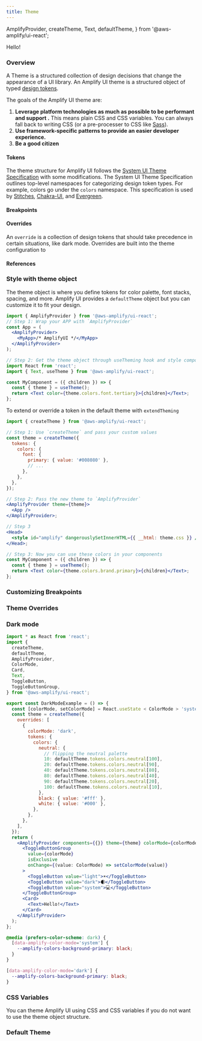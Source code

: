 ```yaml
---
title: Theme
---
```


  AmplifyProvider,
  createTheme,
  Text,
  defaultTheme,
} from '@aws-amplify/ui-react';

<Example>
  <AmplifyProvider theme={testTheme} components={{}}>
    <Text>Hello!</Text>
  </AmplifyProvider>
</Example>

### Overview

A Theme is a structured collection of design decisions that change the appearance of a UI library. An Amplify UI theme is a structured object of typed [design tokens](https://designtokens.org).

The goals of the Amplify UI theme are:

1. **Leverage platform technologies as much as possible to be performant and support .** This means plain CSS and CSS variables. You can always fall back to writing CSS (or a pre-processer to CSS like [Sass](https://sass-lang.com/)).
1. **Use framework-specific patterns to provide an easier developer experience.**
1. **Be a good citizen**

#### Tokens

The theme structure for Amplify UI follows the [System UI Theme Specification](https://system-ui.com/theme/) with some modifications. The System UI Theme Specification outlines top-level namespaces for categorizing design token types. For example, colors go under the `colors` namespace. This specification is used by [Stitches](https://stitches.dev/docs/tokens), [Chakra-UI](https://chakra-ui.com/docs/theming/theme), and [Evergreen](https://evergreen.segment.com/introduction/theming).

#### Breakpoints

#### Overrides

An `override` is a collection of design tokens that should take precedence in certain situations, like dark mode. Overrides are built into the theme configuration to

#### References

### Style with theme object

The theme object is where you define tokens for color palette, font stacks, spacing, and more. Amplify UI provides a `defaultTheme` object but you can customize it to fit your design.

```jsx
import { AmplifyProvider } from '@aws-amplify/ui-react';
// Step 1: Wrap your APP with `AmplifyProvider`
const App = (
  <AmplifyProvider>
    <MyApp>/* AmplifyUI */</MyApp>
  </AmplifyProvider>
);

// Step 2: Get the theme object through useTheming hook and style components with it
import React from 'react';
import { Text, useTheme } from '@aws-amplify/ui-react';

const MyComponent = ({ children }) => {
  const { theme } = useTheme();
  return <Text color={theme.colors.font.tertiary}>{children}</Text>;
};
```

To extend or override a token in the default theme with `extendTheming`

```jsx
import { createTheme } from '@aws-amplify/ui-react';

// Step 1: Use `createTheme` and pass your custom values
const theme = createTheme({
  tokens: {
    colors: {
      font: {
        primary: { value: '#008080' },
        // ...
      },
    },
  },
});

// Step 2: Pass the new theme to `AmplifyProvider`
<AmplifyProvider theme={theme}>
  <App />
</AmplifyProvider>;

// Step 3
<Head>
  <style id="amplify" dangerouslySetInnerHTML={{ __html: theme.css }} />
</Head>;

// Step 3: Now you can use these colors in your components
const MyComponent = ({ children }) => {
  const { theme } = useTheme();
  return <Text color={theme.colors.brand.primary}>{children}</Text>;
};
```

### Customizing Breakpoints

### Theme Overrides

### Dark mode

<BlockSwitcher>
<Block name="Theme object">

```jsx
import * as React from 'react';
import {
  createTheme,
  defaultTheme,
  AmplifyProvider,
  ColorMode,
  Card,
  Text,
  ToggleButton,
  ToggleButtonGroup,
} from '@aws-amplify/ui-react';

export const DarkModeExample = () => {
  const [colorMode, setColorMode] = React.useState < ColorMode > 'system';
  const theme = createTheme({
    overrides: [
      {
        colorMode: 'dark',
        tokens: {
          colors: {
            neutral: {
              // flipping the neutral palette
              10: defaultTheme.tokens.colors.neutral[100],
              20: defaultTheme.tokens.colors.neutral[90],
              40: defaultTheme.tokens.colors.neutral[80],
              80: defaultTheme.tokens.colors.neutral[40],
              90: defaultTheme.tokens.colors.neutral[20],
              100: defaultTheme.tokens.colors.neutral[10],
            },
            black: { value: '#fff' },
            white: { value: '#000' },
          },
        },
      },
    ],
  });
  return (
    <AmplifyProvider components={{}} theme={theme} colorMode={colorMode}>
      <ToggleButtonGroup
        value={colorMode}
        isExclusive
        onChange={(value: ColorMode) => setColorMode(value)}
      >
        <ToggleButton value="light">☀️</ToggleButton>
        <ToggleButton value="dark">🌒</ToggleButton>
        <ToggleButton value="system">💻</ToggleButton>
      </ToggleButtonGroup>
      <Card>
        <Text>Hello!</Text>
      </Card>
    </AmplifyProvider>
  );
};
```

</Block>
<Block name="CSS">

```css
@media (prefers-color-scheme: dark) {
  [data-amplify-color-mode='system'] {
    --amplify-colors-background-primary: black;
  }
}

[data-amplify-color-mode='dark'] {
  --amplify-colors-background-primary: black;
}
```

</Block>
</BlockSwitcher>

<Example>
  <DarkModeExample />
</Example>

### CSS Variables

You can theme Amplify UI using CSS and CSS variables if you do not want to use the theme object structure.

### Default Theme

<ThemeStructure />

